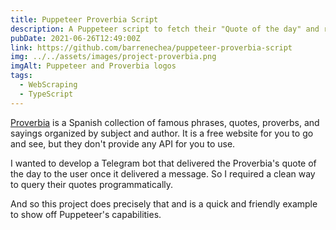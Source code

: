 ```yaml
---
title: Puppeteer Proverbia Script
description: A Puppeteer script to fetch their "Quote of the day" and return it as a JSON response over Standard Output (stdout).
pubDate: 2021-06-26T12:49:00Z
link: https://github.com/barrenechea/puppeteer-proverbia-script
img: ../../assets/images/project-proverbia.png
imgAlt: Puppeteer and Proverbia logos
tags:
  - WebScraping
  - TypeScript
---
```


[Proverbia](https://proverbia.net) is a Spanish collection of famous phrases, quotes, proverbs, and sayings organized by subject and author. It is a free website for you to go and see, but they don't provide any API for you to use.

I wanted to develop a Telegram bot that delivered the Proverbia's quote of the day to the user once it delivered a message. So I required a clean way to query their quotes programmatically.

And so this project does precisely that and is a quick and friendly example to show off Puppeteer's capabilities.
